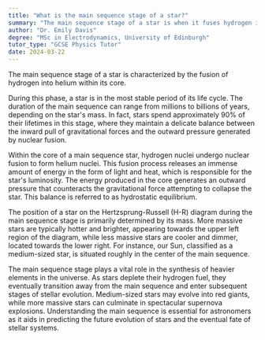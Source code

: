```yaml
---
title: "What is the main sequence stage of a star?"
summary: "The main sequence stage of a star is when it fuses hydrogen into helium in its core."
author: "Dr. Emily Davis"
degree: "MSc in Electrodynamics, University of Edinburgh"
tutor_type: "GCSE Physics Tutor"
date: 2024-03-22
---
```


The main sequence stage of a star is characterized by the fusion of hydrogen into helium within its core.

During this phase, a star is in the most stable period of its life cycle. The duration of the main sequence can range from millions to billions of years, depending on the star's mass. In fact, stars spend approximately $90\%$ of their lifetimes in this stage, where they maintain a delicate balance between the inward pull of gravitational forces and the outward pressure generated by nuclear fusion.

Within the core of a main sequence star, hydrogen nuclei undergo nuclear fusion to form helium nuclei. This fusion process releases an immense amount of energy in the form of light and heat, which is responsible for the star's luminosity. The energy produced in the core generates an outward pressure that counteracts the gravitational force attempting to collapse the star. This balance is referred to as hydrostatic equilibrium.

The position of a star on the Hertzsprung-Russell (H-R) diagram during the main sequence stage is primarily determined by its mass. More massive stars are typically hotter and brighter, appearing towards the upper left region of the diagram, while less massive stars are cooler and dimmer, located towards the lower right. For instance, our Sun, classified as a medium-sized star, is situated roughly in the center of the main sequence.

The main sequence stage plays a vital role in the synthesis of heavier elements in the universe. As stars deplete their hydrogen fuel, they eventually transition away from the main sequence and enter subsequent stages of stellar evolution. Medium-sized stars may evolve into red giants, while more massive stars can culminate in spectacular supernova explosions. Understanding the main sequence is essential for astronomers as it aids in predicting the future evolution of stars and the eventual fate of stellar systems.
    